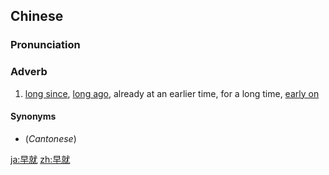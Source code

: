 ==Chinese==
{{zh-forms}}

===Pronunciation===
{{zh-pron
|m=zǎojiù
|c=zou2 zau6
|cat=adv
}}

===Adverb===
{{zh-adv}}

# [[long since]], [[long ago]], already at an earlier time, for a long time, [[early on]]

====Synonyms====
* (''Cantonese'') {{zh-l|一早就|tr=jat1 zou2 zau6}}

[[ja:早就]]
[[zh:早就]]